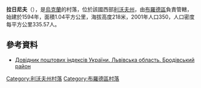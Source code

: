 {{coord|50|3|44|N|24|56|44|E|scale:100000|display=title}}

'''拉日尼夫'''（{{lang-uk|Ражнів}}），是[[烏克蘭|烏克蘭]]的村落，位於該國西部[[利沃夫州|利沃夫州]]，由[[布羅德區|布羅德區]]負責管轄，始建於1594年，面積1.04平方公里，海拔高度218米，2001年人口350，人口密度每平方公里335.57人。

==參考資料==
*[http://www.uaidx.com/13/281/index Довідник поштових індексів України. Львівська область. Бродівський район] {{Wayback|url=http://www.uaidx.com/13/281/index |date=20160202002802 }}

{{DEFAULTSORT:Ражнів}}
[[Category:利沃夫州村落|Category:利沃夫州村落]]
[[Category:布羅德區村落|Category:布羅德區村落]]


{{Lviv-geo-stub}}